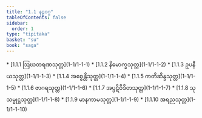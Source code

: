 ```yaml
---
title: "1.1 နဠဝဂ္ဂ"
tableOfContents: false
sidebar:
  order: 1
type: "tipitaka"
basket: "su"
book: "saga"
---
```



<DynamicBreadcrumb />



<TableOfContents book="saga" section="1.1">
* [1.1.1 ဩဃတရဏသုတ္တ](1-1/1-1-1)
* [1.1.2 နိမောက္ခသုတ္တ](1-1/1-1-2)
* [1.1.3 ဥပနီယသုတ္တ](1-1/1-1-3)
* [1.1.4 အစ္စေန္တိသုတ္တ](1-1/1-1-4)
* [1.1.5 ကတိဆိန္ဒသုတ္တ](1-1/1-1-5)
* [1.1.6 ဇာဂရသုတ္တ](1-1/1-1-6)
* [1.1.7 အပ္ပဋိဝိဒိတသုတ္တ](1-1/1-1-7)
* [1.1.8 သုသမ္မုဋ္ဌသုတ္တ](1-1/1-1-8)
* [1.1.9 မာနကာမသုတ္တ](1-1/1-1-9)
* [1.1.10 အရညသုတ္တ](1-1/1-1-10)
</TableOfContents>